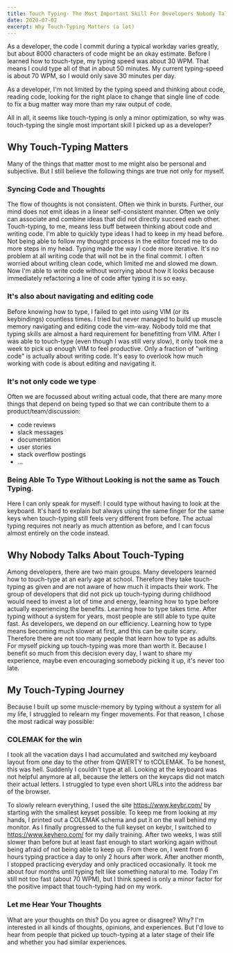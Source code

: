 ```yaml
---
title: Touch Typing- The Most Important Skill For Developers Nobody Talks About
date: 2020-07-02
excerpt: Why Touch-Typing Matters (a lot)
---
```


As a developer, the code I commit during a typical workday varies greatly, but about 8000 characters of code might be an okay estimate.
Before I learned how to touch-type, my typing speed was about 30 WPM.
That means I could type all of that in about 50 minutes. My current typing-speed is about 70 WPM, so I would only save 30 minutes per day.

As a developer, I'm not limited by the typing speed and thinking about code, reading code, looking for the right place to change that single line of code to fix a bug matter way more than my raw output of code.

All in all, it seems like touch-typing is only a minor optimization, so why was touch-typing the single most important skill I picked up as a developer?

## Why Touch-Typing Matters

Many of the things that matter most to me might also be personal and subjective. But I still believe the following things are true not only for myself.

### Syncing Code and Thoughts

The flow of thoughts is not consistent. Often we think in bursts. Further, our mind does not emit ideas in a linear self-consistent manner. Often we only can associate and combine ideas that did not directly succeed each other.
Touch-typing, to me, means less buff between thinking about code and writing code. I'm able to quickly type ideas I had to keep in my head before. Not being able to follow my thought process in the editor forced me to do more steps in my head.
Typing made the way I code more iterative. It's no problem at all writing code that will not be in the final commit. I often worried about writing clean code, which limited me and slowed me down. Now I'm able to write code without worrying about how it looks because immediately refactoring a line of code after typing it is so easy.

### It's also about navigating and editing code

Before knowing how to type, I failed to get into using VIM (or its keybindings) countless times. I tried but never managed to build up muscle memory navigating and editing code the vim-way. Nobody told me that typing skills are almost a hard requirement for benefitting from VIM.
After I was able to touch-type (even though I was still very slow), it only took me a week to pick up enough VIM to feel productive.
Only a fraction of "writing code" is actually about writing code. It's easy to overlook how much working with code is about editing and navigating it.

### It's not only code we type

Often we are focussed about writing actual code, that there are many more things that depend on being typed so that we can contribute them to a product/team/discussion:

- code reviews
- slack messages
- documentation
- user stories
- stack overflow postings
- ...

### Being Able To Type Without Looking is not the same as Touch Typing.

Here I can only speak for myself:
I could type without having to look at the keyboard. It's hard to explain but always using the same finger for the same keys when touch-typing still feels very different from before. The actual typing requires not nearly as much attention as before, and I can focus almost entirely on the code instead.

## Why Nobody Talks About Touch-Typing

Among developers, there are two main groups.
Many developers learned how to touch-type at an early age at school. Therefore they take touch-typing as given and are not aware of how much it impacts their work.
The group of developers that did not pick up touch-typing during childhood would need to invest a lot of time and energy, learning how to type before actually experiencing the benefits.
Learning how to type takes time. After typing without a system for years, most people are still able to type quite fast. As developers, we depend on our efficiency. Learning how to type means becoming much slower at first, and this can be quite scary.
Therefore there are not too many people that learn how to type as adults.
For myself picking up touch-typing was more than worth it. Because I benefit so much from this decision every day, I want to share my experience, maybe even encouraging somebody picking it up, it's never too late.

## My Touch-Typing Journey

Because I built up some muscle-memory by typing without a system for all my life, I struggled to relearn my finger movements.
For that reason, I chose the most radical way possible:

### COLEMAK for the win

I took all the vacation days I had accumulated and switched my keyboard layout from one day to the other from QWERTY to tCOLEMAK.
To be honest, this was hell. Suddenly I couldn't type at all. Looking at the keyboard was not helpful anymore at all, because the letters on the keycaps did not match their actual letters.
I struggled to type even short URLs into the address bar of the browser.

To slowly relearn everything, I used the site https://www.keybr.com/ by starting with the smallest keyset possible.
To keep me from looking at my hands, I printed out a COLEMAK schema and put it on the wall behind my monitor.
As I finally progressed to the full keyset on keybr, I switched to https://www.keyhero.com/ for my daily training.
After two weeks, I was still slower than before but at least fast enough to start working again without being afraid of not being able to keep up.
From there on, I went from 6 hours typing practice a day to only 2 hours after work. After another month, I stopped practicing everyday and only practiced occasionally.
It took me about four months until typing felt like something natural to me. Today I'm still not too fast (about 70 WPM), but I think speed is only a minor factor for the positive impact that touch-typing had on my work.

### Let me Hear Your Thoughts

What are your thoughts on this? Do you agree or disagree? Why?
I'm interested in all kinds of thoughts, opinions, and experiences. But I'd love to hear from people that picked up touch-typing at a later stage of their life and whether you had similar experiences.
